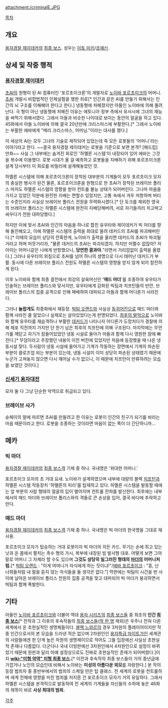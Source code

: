 attachment:/criminalE.JPG

[[목차]]
== 개요 ==
[[용자경찰 제이데커]]의 [[최종 보스]]. 성우는 [[이토 미키]]/[[조예신]].

== 상세 및 작중 행적 ==
=== [[용자경찰 제이데커]] ===
[[초AI]]의 원형이 된 AI 컴퓨터인 '포르초이크론'의 개발자로 [[노이바 포르초이크]]의 어머니. [[초AI]] 개발시 비합법적인 인체실험을 행한 죄로[* 인간과 같은 AI를 만들기 위해서는 인간의 뇌 구조를 이해해야 한다고 한다.] 냉동형에 처해졌지만 아들인 노이바에 의해 풀려난다. 극 형이 아닌 냉동형에 처해진 이유는 에토니아 정부 측에서 유사시에 그녀의 재능을 써먹기 위해서였다. 그래서 아들과 비슷한 나이대로 보이는 동안의 얼굴을 하고 있다. 45화에서 아들 노이바에 의해 결국 20년만에 크리스마스에 부활한다.[* 그래서 노이바는 부활한 에바에게 "메리 크리스마스, 어머님."이라는 대사를 했다.]

이 세상의 AI는 모두 그녀의 기술로 제작되어 있었는데 즉 모든 로봇들의 '어머니'라는 이야기라고 한다. ~~결국 용자경찰 제이데커는 로봇을 기준으로 보면 본격? [패드립] 만화~~ 사실 그 내부에는 숨겨진 회로인 '하멜른 시스템'이 내장되어 있어 에바는 그것을 복수에 이용했다. 로봇 시대가 올 걸 예측하고 로봇들을 지배하기 위해 포르초이크론 설계 당시부터 이 회로를 비밀리에 설계해놓았던 것.

하멜른 시스템에 의해 포르초이크론이 장착된 대부분의 기계들이 모두 포르초이크 모자의 충실한 병사가 된건 물론, 포르초이크론을 원형으로 한 초AI가 장착된 브레이브 폴리스 마저도 하멜른 시스템의 영향을 받아 컨트롤 불능 상태가 되어버린다. 그나마 마음을 가지고 있었던 덕분에 완전한 지배는 면할수 있었지만, 고통 속에서 겨우 저항하며 버티는 수준인지라 사실상 브레이브 폴리스 전원을 무력화시켰다.[* 단 듀크를 제외한 영국의 브레이브 폴리스는 하멜른 시스템에 완전히 지배당해버려, 서로 자기들끼리 치고박고 싸우다가 전원 대파당했다.] 

하지만 이에 맞서 초AI와 인간의 마음을 하나로 합친 유우타와 제이데커가 빅 마더를 향해 돌진해오고, 이에 하멜른 시스템의 출력을 최대로 올려 데커드의 초AI를 파괴해버린다.[* 이때의 모습이 상당히 잔혹한게, 노이바가 출력을 올리면 데커드의 초AI가 파괴될거라고 하며 머뭇거리자, "물론 데커드의 초AI는 파괴되겠지. 하지만 어쩔수 없잖아? 저 아이는 어머니같은 나에게 반항했으니, '''당연한 결과야.'''"라면서 거리낌없이 출력을 올렸다.] 그러나 유우타의 외침으로 초AI를 넘어 하나의 생명으로 다시 태어난 데커드가 부활. 동시에 다른 브레이브 폴리스 전원도 하멜른 시스템의 영향을 받지 않게 되어 참전하게 된다.

이후 노이바와 함께 최종 결전에서 최강의 살육머신인 ''''매드 마더''''를 조종하여 유우타가 인솔하는 브레이브 폴리스와 맞서지만, 유우타에게 감화된 빅팀과 치프턴들의 반란, 브레이브 폴리스의 집중 공격으로 인해 패배하여 대파되고 아들과 함께 어디론가 사라진다.

그러나 '''놀랍게도''' 최종화에서 재등장. [[빅팀 오랜드]]와 사실상 [[동귀어진]]으로 매드 마더와 함께 사라진 줄 알았으나 실제로는 살아있었다는게 판명되었다. [[최후의 발악]]으로 노이바와 함께 유우타를 재습격하나 부활한 [[데커드]]가 나타나자 어디론가 도망치다가 경찰에 의해 체포 직전까지 가지만 단 한기 남은 최후의 치프턴에 의해 구조된다. 마지막에는 무언가를 깨닫고 자기가 잠들어있었던 냉동 시설로 돌아가 아들과 함께 다시 영원한 잠에 빠진다.[* 무덤이라고 주장했던 내용이 이전 버전에 있었지만 처음에 등장했을 때 나온 냉동시설 맞다. 두사람이 냉동 시설에 들어가고 기계가 작동하는 장면에서 기계의 파손된 부분이 클로즈업 되는 부분이 있는데, 냉동 시설이 이미 상당히 파손된 상태였기 때문에 누군가 고쳐놓지 않으면 다시 깨어날 수가 없으니, 이 때문에 치프턴이 만류하려는 모습을 보였던 것이다.]

=== [[신세기 용자대전]] ===
모자 둘 다 그냥 단순한 악역으로 취급되고 있다.

=== 브레이브 사가 ===
슌페이의 말에 따르면 초AI를 만들려고 한 이유는 로봇이 인간의 친구가 되기를 바라는 마음 때문이라고 한다. 로봇을 조종하는 것이라면 마음이 없는 쪽이 더 간단하니까...

== 메카 ==
=== 빅 마더 ===
[[용자경찰 제이데커]]의 [[최종 보스]]격 기체 중 하나. 국내명은 '위대한 어머니.'

포르초이크 모자의 초 거대 요새. 노이바가 설계하였으며 내부에 대량의 블랙 [[치프턴]]과 하멜른 시스템 작동장치 '하멜른의 피리'를 탑재하고 있다. 하멜른 시스템을 발동할 때에는 앞 부분의 사람 형태의 얼굴의 입이 벌어지며 컨트롤 전파를 발신한다. 최후에는 내부에서의 매드 마더와 브레이브 폴리스와의 격돌로 큰 손상을 입어, 결국 바다에 추락하고 만다.

=== 매드 마더 ===
[[용자경찰 제이데커]]의 [[최종 보스]]격 기체 중 하나. 국내명은 빅 마더의 한국명을 그대로 재사용.

포르초이크 모자가 탑승하는 거대 로봇이자 빅 마더의 히든 카드. 무기는 손에 쥐고 있는 낫과 온 몸에서 펼치는 촉수 형의 가시, 복부에 내장된 빔 발사형 대포. 어떻게 보면 그야말로 어머니 그 자체라 할 수도 있으며 '''그것도 상당히 일그러진 형태의 [[마더]]의 어머니처럼.'''[* [[빅팀 오랜드]] : "이게 어머니가 자식에게 하는 짓이냐!"/[[에바 포르초이크]] : "흥, 난 너희들처럼 내 말을 듣지 않는 자식들을 둘 생각은 없다."] 막판에는 빅팀이 시간을 번 사이에 날아온 브레이브 폴리스 전원의 집중 공격을 맞고 대파되어 빅 마더가 붕괴하면서 빅팀과 함께 폭발한다.

== 기타 ==
아들인 [[노이바 포르초이크]]와 더불어 역대 [[용자 시리즈]]의 [[최종 보스]]들 중 최초의 '''인간 [[최종 보스]]'''[* 전작과 그 이후의 후속작들의 [[최종 보스]]들([[트레저 왈자크|딱 한 명]] 제외)은 우주나 전혀 다른 세계에서 온 초현실적인 생명체들이다. [[블랙 느와르]]의 경우 3차원의 플레이어이지만 작중 인간으로서의 본 모습을 드러낸 적은 없으며 2차원인인 [[용자특급 마이트가인]] 세계관의 사람들에겐 한 단계 높은 차원의 생명체이므로 적어도 그들 입장에선 사실상 초현실적 존재나 다름없다. 더군다나 국내 더빙판에선 3차원인에서 4차원인으로 설정이 바뀌었기 때문에 원판과 달리 아예 설정상으로도 진짜로 초현실적인 존재가 되어버렸다.]이자 '''[[wiki:"미형 악역" 미형 최종 보스]].'''[* 이전과 후속작의 최종 보스들이 거의 중년급에 가깝거나 노인의 모습인데 비해서 노이바는 '''미성의 아름다운 외모'''를 자랑한다.] 본 작의 등장 범죄자 중 종반부에서의 범죄의 스케일 만은 탑 클래스. 전 세계의 로봇을 컨트롤하며 세계 전체에 영향을 미친 범죄를 저지른 건 포르초이크 모자가 거의 유일하다. 그래서 하멜른 시스템을 본격적으로 발동하여 전 세계의 기계들을 자신들의 수하에 놓은 46화의 제목이 바로 '''사상 최대의 범죄.'''

[[각주]]
